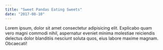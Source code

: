 ```yaml
---
title: "Sweet Pandas Eating Sweets"
date: "2017-08-10"
---
```


Lorem ipsum, dolor sit amet consectetur adipisicing elit. Explicabo quam vero magni commodi nihil, aspernatur eveniet minima molestiae reiciendis delectus dolor blanditiis nesciunt soluta quos, eius labore maxime magnam. Obcaecati!

